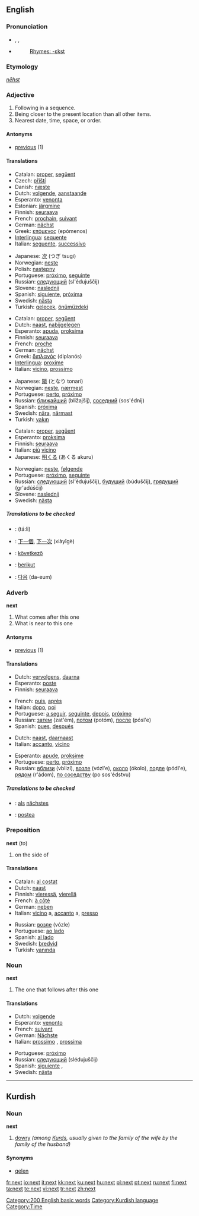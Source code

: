 {{wikipedia|dab=next}}
==English==
{{rank|thy|less|till|256|next|poor|present|water}}

===Pronunciation===
*{{AHD|nĕkst}}, {{IPA|/nɛkst/}}, {{SAMPA|/nEkst/}}
*{{audio|en-us-next.ogg|Audio (US)}}
*:[[Rhymes:English:-ɛkst|Rhymes: -ɛkst]]

===Etymology===
{{OE.}} ''[[nēhst]]''

===Adjective===
{{en-adj|-}}

# Following in a sequence.
# Being closer to the present location than all other items.
# Nearest date, time, space, or order.

====Antonyms====
*[[previous]] (1)

====Translations====
{{trans-top|Following in a sequence}}
*Catalan: [[proper]], [[següent]]
*Czech: [[příští]]
*Danish: [[næste]]
*Dutch: [[volgende]], [[aanstaande]]
*Esperanto: [[venonta]]
*Estonian: [[järgmine]]
*Finnish: [[seuraava]]
*French: [[prochain]], [[suivant]]
*German: [[nächst]]
*Greek: [[επόμενος]] (epómenos)
*[[Interlingua]]: [[sequente]]
*Italian: [[seguente]], [[successivo]]
{{trans-mid}}
*Japanese: [[次]] (つぎ tsugi)
*Norwegian: [[neste]]
*Polish: [[następny]]
*Portuguese: [[próximo]], [[seguinte]]
*Russian: [[следующий]] (sl'édujuščij)
*Slovene: [[naslednji]]
*Spanish: [[siguiente]], [[próxima]]
*Swedish: [[nästa]]
*Turkish: [[gelecek]], [[önümüzdeki]]
{{trans-bottom}}

{{trans-top|Being closer to the present location than all other items}}
*Catalan: [[proper]], [[següent]]
*Dutch: [[naast]], [[nabijgelegen]]
*Esperanto: [[apuda]], [[proksima]]
*Finnish: [[seuraava]]
*French: [[proche]]
*German: [[nächst]]
*Greek: [[διπλανός]] (diplanós)
*[[Interlingua]]: [[proxime]]
*Italian: [[vicino]], [[prossimo]]
{{trans-mid}}
*Japanese: [[隣]] (となり tonari)
*Norwegian: [[neste]], [[nærmest]]
*Portuguese: [[perto]], [[próximo]]
*Russian: [[ближайший]] (bližajšij), [[соседний]] (sos'édnij)
*Spanish: [[próxima]]
*Swedish: [[nära]], [[närmast]]
*Turkish: [[yakın]]
{{trans-bottom}}

{{trans-top|Nearest date, time, space, or order}}
*Catalan: [[proper]], [[següent]]
*Esperanto: [[proksima]]
*Finnish: [[seuraava]]
*Italian: [[più]] [[vicino]]
*Japanese: [[明くる]] (あくる akuru)
{{trans-mid}}
*Norwegian: [[neste]], [[følgende]]
*Portuguese: [[próximo]], [[seguinte]]
*Russian: [[следующий]] (sl'édujuščij), [[будущий]] (búduščij), [[грядущий]] (gr'adúščij)
*Slovene: [[naslednji]]
*Swedish: [[nästa]]
{{trans-bottom}}

=====Translations to be checked=====
{{checktrans}}
{{top}}
*{{ttbc|Arabic}}: {{ARchar|[[تال]]}} (tá:li)
*{{ttbc|Chinese}}: [[下一個]], [[下一次]] (xiàyīgè)
*{{ttbc|Hungarian}}: [[következő]]
*{{ttbc|Indonesian}}: [[berikut]]
{{mid}}
*{{ttbc|Korean}}: [[다음]] (da-eum)

{{bottom}}

===Adverb===
'''next'''

# What comes after this one
# What is near to this one

====Antonyms====
*[[previous]] (1)

====Translations====
{{trans-top|What comes after this one}}
*Dutch: [[vervolgens]], [[daarna]]
*Esperanto: [[poste]]
*Finnish: [[seuraava]]
{{trans-mid}}
*French: [[puis]], [[après]]
*Italian: [[dopo]], [[poi]]
*Portuguese: [[a seguir]], [[seguinte]], [[depois]], [[próximo]]
*Russian: [[затем]] (zat'ém), [[потом]] (potóm), [[после]] (pósl'e)
*Spanish: [[pues]], [[después]]
{{trans-bottom}}

{{trans-top|What is near to this one}}
*Dutch: [[naast]], [[daarnaast]]
*Italian: [[accanto]], [[vicino]]
{{trans-mid}}
*Esperanto: [[apude]], [[proksime]]
*Portuguese: [[perto]], [[próximo]]
*Russian: [[вблизи]] (vblizí), [[возле]] (vózl'e), [[около]] (ókolo), [[подле]] (pódl'e), [[рядом]] (r'ádom), [[по соседству]] (po sos'édstvu)
{{trans-bottom}}

=====Translations to be checked=====
{{checktrans}}
{{top}}
*{{ttbc|German}}: [[als]] [[nächstes]]
*{{ttbc|Interlingua}}: [[postea]]
{{mid}}
{{bottom}}

===Preposition===
'''next''' (''to'')

# on the side of

====Translations====
{{top}}
*Catalan: [[al costat]]
*Dutch: [[naast]]
*Finnish: [[vieressä]], [[vierellä]]
*French: [[à côté]]
*German: [[neben]]
*Italian: [[vicino]] a, [[accanto]] a, [[presso]]
{{mid}}
*Russian: [[возле]] (vózle)
*Portuguese: [[ao lado]]
*Spanish: [[al lado]]
*Swedish: [[bredvid]]
*Turkish: [[yanında]]
{{bottom}}

===Noun===
'''next'''

# The one that follows after this one

====Translations====
{{top}}
*Dutch: [[volgende]] {{m}}
*Esperanto: [[venonto]]
*French: [[suivant]]
*German: [[Nächste]]
*Italian: [[prossimo]] {{m}}, [[prossima]] {{f}}
{{mid}}
*Portuguese: [[próximo]]
*Russian: [[следующий]] (slédujuščij)
*Spanish: [[siguiente]] {{m}}, {{f}}
*Swedish: [[nästa]]
{{bottom}}

[[Category:200 English basic words]]

----

==Kurdish==

===Noun===
'''next''' {{m}}

# [[dowry]] ''(among [[Kurd]]s, usually given to the family of the wife by the family of the husband)''

====Synonyms====
*[[qelen]]

[[Category:Kurdish language]]
[[Category:Time]]

[[fr:next]]
[[io:next]]
[[it:next]]
[[kk:next]]
[[ku:next]]
[[hu:next]]
[[pl:next]]
[[pt:next]]
[[ru:next]]
[[fi:next]]
[[ta:next]]
[[te:next]]
[[vi:next]]
[[tr:next]]
[[zh:next]]